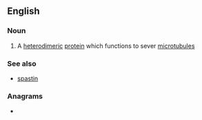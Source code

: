 ==English==

===Noun===
{{wikipedia}}
{{en-noun|-}}

# {{lb|en|protein}} A [[heterodimeric]] [[protein]] which functions to sever [[microtubule]]s

===See also===
* [[spastin]]

===Anagrams===
* {{anagrams|en|Kantian|Tankian}}